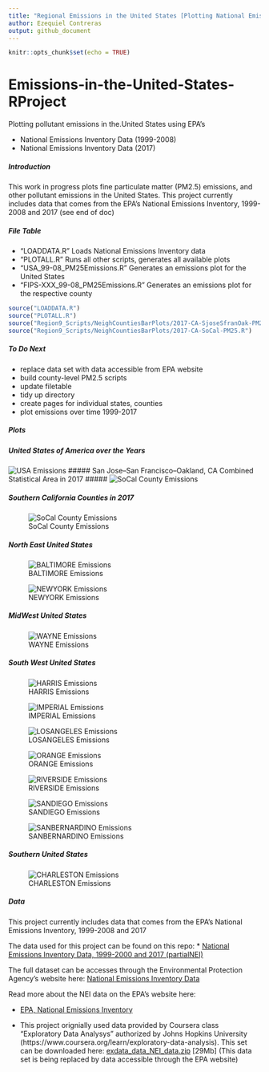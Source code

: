 ```yaml
---
title: "Regional Emissions in the United States [Plotting National Emissions Inventory]"
author: Ezequiel Contreras
output: github_document
---
```


```r
knitr::opts_chunk$set(echo = TRUE)
```

# Emissions-in-the-United-States-RProject#
Plotting pollutant emissions in the.United States using EPA's 

- National Emissions Inventory Data (1999-2008)
- National Emissions Inventory Data (2017)


##### Introduction #####

This work in progress plots fine particulate matter (PM2.5) emissions, and other pollutant emissions in the United States. This project currently includes data that comes from the EPA's National Emissions Inventory, 1999-2008 and 2017 (see end of doc)



##### File Table #####

- "LOADDATA.R" Loads National Emissions Inventory data
- "PLOTALL.R" Runs all other scripts, generates all available plots  
- "USA_99-08_PM25Emissions.R" Generates an emissions plot for the United States
- "FIPS-XXX_99-08_PM25Emissions.R" Generates an emissions plot for the respective county

```r
source("LOADDATA.R")
source("PLOTALL.R")
source("Region9_Scripts/NeighCountiesBarPlots/2017-CA-SjoseSfranOak-PM25.R")
source("Region9_Scripts/NeighCountiesBarPlots/2017-CA-SoCal-PM25.R")
```



##### To Do Next #####

- replace data set with data accessible from EPA website
- build county-level PM2.5 scripts
- update filetable
- tidy up directory
- create pages for individual states, counties
- plot emissions over time 1999-2017


##### Plots #####

##### United States of America over the Years##### 
![USA Emissions](USA_99-08_PM25Emissions.png)
##### San Jose–San Francisco–Oakland, CA Combined Statistical Area in 2017 ##### ![SoCal County Emissions](PNG/NeighCountiesBarPlots/2017-CA-SoCal-PM25Emissions.png)

##### Southern California Counties in 2017##### 
![SoCal County Emissions](PNG/NeighCountiesBarPlots/2017-CA-SJoseSFranOak-PM25Emissions.png)

##### North East United States ##### 
![BALTIMORE Emissions](FIPS-BALTIMORE_99-08_PM25Emissions.png)

![NEWYORK Emissions](FIPS-NEWYORK_99-08_PM25Emissions.png)


##### MidWest United States ##### 
![WAYNE Emissions](FIPS-WAYNE_99-08_PM25Emissions.png)


##### South West United States ##### 
![HARRIS Emissions](FIPS-HARRIS_99-08_PM25Emissions.png)

![IMPERIAL Emissions](FIPS-IMPERIAL_99-08_PM25Emissions.png)

![LOSANGELES Emissions](FIPS-LOSANGELES_99-08_PM25Emissions.png)

![ORANGE Emissions](FIPS-ORANGE_99-08_PM25Emissions.png)

![RIVERSIDE Emissions](FIPS-RIVERSIDE_99-08_PM25Emissions.png)

![SANDIEGO Emissions](FIPS-SANDIEGO_99-08_PM25Emissions.png)

![SANBERNARDINO Emissions](FIPS-SBERNARDINO_99-08_PM25Emissions.png)


##### Southern United States ##### 
![CHARLESTON Emissions](FIPS-CHARLESTON_99-08_PM25Emissions.png)


##### Data #####

This project currently includes data that comes from the EPA's National Emissions Inventory, 1999-2008 and 2017

The data used for this project can be found on this repo:
*   [National Emissions Inventory Data, 1999-2000 and 2017 (partialNEI)](https://github.com/ezequielc97/Emissions-in-the-United-States-RProject/tree/master/National_Emissions_Inventory_Data)

The full dataset can be accesses through the Environmental Protection Agency's website here:
[National Emissions Inventory Data](https://enviro.epa.gov/facts/nei/index.html)

Read more about the NEI data on the EPA's website here:

* [EPA, National Emissions Inventory](https://www.epa.gov/air-emissions-inventories/national-emissions-inventory-nei)

* This project orignially used data  provided by Coursera class "Exploratory Data Analysys" authorized by Johns Hopkins University (https://www.coursera.org/learn/exploratory-data-analysis). This set can be downloaded here:
[exdata_data_NEI_data.zip](https://d396qusza40orc.cloudfront.net/exdata%2Fdata%2FNEI_data.zip) [29Mb] (This data set is being replaced by data accessible through the EPA website)




